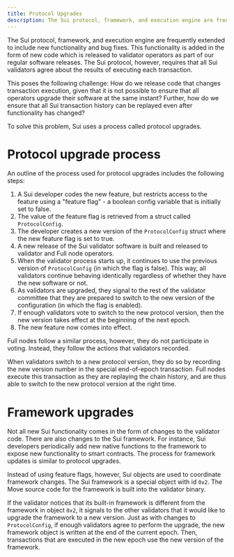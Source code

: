 ---
title: Protocol Upgrades
description: The Sui protocol, framework, and execution engine are frequently extended to include new functionality and bug fixes. The process to upgrade the network ensures clients use the same source.
---

The Sui protocol, framework, and execution engine are frequently extended to include new functionality and bug fixes. This functionality is added in the form of new code which is released to validator operators as part of our regular software releases. The Sui protocol, however, requires that all Sui validators agree about the results of executing each transaction. 

This poses the following challenge: How do we release code that changes transaction execution, given that it is not possible to ensure that all operators upgrade their software at the same instant? Further, how do we ensure that all Sui transaction history can be replayed even after functionality has changed?

To solve this problem, Sui uses a process called protocol upgrades.

# Protocol upgrade process

An outline of the process used for protocol upgrades includes the following steps:

1. A Sui developer codes the new feature, but restricts access to the feature using a "feature flag"  - a boolean config variable that is initially set to false.
1. The value of the feature flag is retrieved from a struct called `ProtocolConfig`.
1. The developer creates a new version of the `ProtocolConfig` struct where the new feature flag is set to true.
1. A new release of the Sui validator software is built and released to validator and Full node operators.
1. When the validator process starts up, it continues to use the previous version of `ProtocolConfig` (in which the flag is false). This way, all validators continue behaving identically regardless of whether they have the new software or not.
1. As validators are upgraded, they signal to the rest of the validator committee that they are prepared to switch to the new version of the configuration (in which the flag is enabled).
1. If enough validators vote to switch to the new protocol version, then the new version takes effect at the beginning of the next epoch.
1. The new feature now comes into effect.

Full nodes follow a similar process, however, they do not participate in voting. Instead, they follow the actions that validators recorded. 

When validators switch to a new protocol version, they do so by recording the new version number in the special end-of-epoch transaction. Full nodes execute this transaction as they are replaying the chain history, and are thus able to switch to the new protocol version at the right time.

# Framework upgrades

Not all new Sui functionality comes in the form of changes to the validator code. There are also changes to the Sui framework. For instance, Sui developers periodically add new native functions to the framework to expose new functionality to smart contracts. The process for framework updates is similar to protocol upgrades.

Instead of using feature flags, however, Sui objects are used to coordinate framework changes. The Sui framework is a special object with id `0x2`.
The Move source code for the framework is built into the validator binary.

If the validator notices that its built-in framework is different from the framework in object `0x2`, it signals to the other validators that it would like to upgrade the framework to a new version. Just as with changes to `ProtocolConfig`, if enough validators agree to perform the upgrade, the new framework object is written at the end of the current epoch. Then, transactions that are executed in the new epoch use the new version of the framework.

